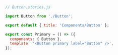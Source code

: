 ```js
// Button.stories.js

import Button from './Button';

export default { title: 'Components/Button' };

export const Primary = () => ({
  components: { Button },
  template: '<Button primary label="Button" />',
});
```
